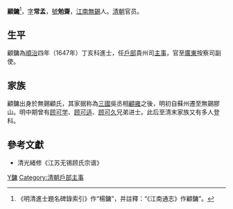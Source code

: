 {{Otheruses|other=名为顾镛的其他人物|顾镛}}
{{明清人物信息框
| 姓名 = 顧鏞
| 原名 =
| 圖片名稱= Gu Yong.jpg
| 圖片大小 = 180px
| 圖片說明 = 清光绪修《江苏无锡顾氏宗谱》載勉齋公像
| 最高職務 = 敕授中憲大夫廣東按察司副使
| 國家 = 大清
| 爵位 =
| 籍貫 = [[江蘇省|江蘇省]][[無錫縣|無錫縣]]
| 族裔 = 漢族
| 旗籍 = 
| 字號 = 字常孟，號勉齋
| 諡號 = 
| 出生日期 = 年代不詳
| 出生地點 = [[南直隸|南直隸]][[無錫縣|無錫縣]]
| 逝世日期 = 年代不詳
| 逝世地點 = [[江南省|江南省]][[無錫縣|無錫縣]]
| 墓葬 =
| 配偶 =
| 親屬 = 
| 出身 = 
* 順治四年丁亥科進士出身
| 經歷 = 
| 著作 =
}}

'''顧鏞'''<ref>《明清進士題名碑錄索引》作“楊鏞”，并註釋：“《江南通志》作顧鏞”。</ref>，[[表字|字]]'''常孟'''，[[號|號]]'''勉齋'''，[[江南|江南]][[無錫|無錫]]人。[[清朝|清朝]]官员。

==生平==
顧鏞為[[順治|順治]]四年（1647年）丁亥科進士，任[[戶部|戶部]]貴州司[[主事|主事]]，官至[[廣東|廣東]]按察司副使。

==家族==
顧鏞出身於無錫顧氏，其家据称為[[三國|三國]]吳丞相[[顧雍|顧雍]]之後，明初自蘇州遷至無錫膠山。明中期曾有[[顾可学|顾可学]]、[[顾可适|顾可适]]、[[顾可久|顾可久]]兄弟进士。此后至清末家族又有多人登科。

==參考文獻==
{{reflist}}
*清光緒修《江苏无锡顾氏宗谱》

{{順治四年丁亥科殿試金榜}}

{{Authority control}}

{{DEFAULTSORT:Gu顧}}
[[Category:無錫顧氏|Y鏞]]
[[Category:清朝戶部主事|Category:清朝戶部主事]]